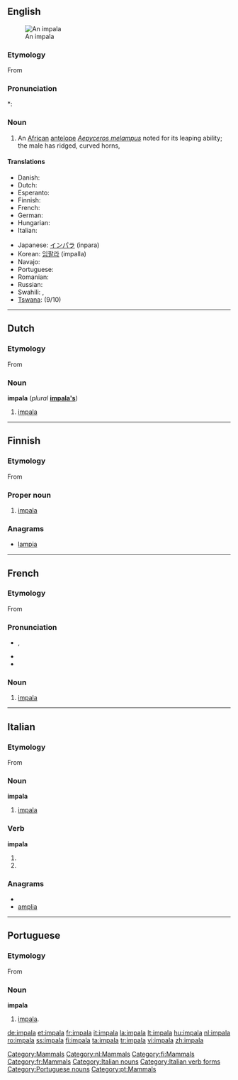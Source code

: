 {{also|Impala}}
==English==
[[Image:Black-faced impala.jpg|thumb|An impala]]

{{wikipedia}}

===Etymology===
From {{etyl|zu}}

===Pronunciation===
*: {{rhymes|ɑːlə}}

===Noun===
{{en-noun|impalas|-}}

# An [[African]] [[antelope]] ''[[Aepyceros melampus]]'' noted for its leaping ability; the male has ridged, curved horns,

====Translations====
{{trans-top|African antelope}}
* Danish: {{t-|da|impala|c}}
* Dutch: {{t+|nl|impala|m}}
* Esperanto: {{t+|eo|impalo}}
* Finnish: {{t+|fi|impala}}
* French: {{t+|fr|impala|m}}
* German: {{t+|de|Impala|f}}
* Hungarian: {{t+|hu|impala}}
* Italian: {{t+|it|impala|m}}
{{trans-mid}}
* Japanese: [[インパラ]] (inpara)
* Korean: [[임팔라]] (impalla)
* Navajo: {{tø|nv|jádí bideeʼ yisdisígíí}}
* Portuguese: {{t-|pt|impala|m|f}}
* Romanian: {{t+|ro|impala|f}}
* Russian: {{t|ru|импала|f|tr=impála}}
* Swahili: {{t+|sw|swala|xs=Swahili}}, {{t+|sw|pala|xs=Swahili}}
* [[Tswana]]: {{t-|tn|phala|xs=Tswana}} (9/10)
{{trans-bottom}}

[[Category:Mammals]]

----

==Dutch==

===Etymology===
From {{etyl|zu|nl}}

===Noun===
'''impala''' {{m}} (''plural'' '''[[impala's]]''')

# [[#English|impala]]

[[Category:nl:Mammals]]

----

==Finnish==

===Etymology===
From {{etyl|zu|fi}}

===Proper noun===
{{infl|fi|proper noun}}

# [[#English|impala]]

===Anagrams===
* [[lampia#Finnish|lampia]]

[[Category:fi:Mammals]]

----

==French==

===Etymology===
From {{etyl|zu|fr}}

===Pronunciation===
* {{IPA|/impala/|lang=fr}}, {{X-SAMPA|/impala/}}
* {{rhymes|a|lang=fr}}
* {{homophones|impalas|lang=fr}}

===Noun===
{{fr-noun|m}}

# [[#english|impala]]

[[Category:fr:Mammals]]

----

==Italian==

===Etymology===
From {{etyl|zu|it}}

===Noun===
'''impala''' {{m|inv}}

# [[#English|impala]]

===Verb===
'''impala'''

# {{form of|[[third-person|Third-person]] [[singular]] [[present tense]]|impalare|lang=Italian}}
# {{form of|[[second-person|Second-person]] singular [[imperative]]|impalare|lang=Italian}}

===Anagrams===
* {{alphagram|aailmp}}
* [[amplia#Italian|amplia]]

[[Category:Italian nouns]]
[[Category:Italian verb forms]]

----

==Portuguese==

===Etymology===
From {{etyl|zu|pt}}

===Noun===
'''impala''' {{m|f}}

# [[#English|impala]].

[[Category:Portuguese nouns]]
[[Category:pt:Mammals]]

[[de:impala]]
[[et:impala]]
[[fr:impala]]
[[it:impala]]
[[la:impala]]
[[lt:impala]]
[[hu:impala]]
[[nl:impala]]
[[ro:impala]]
[[ss:impala]]
[[fi:impala]]
[[ta:impala]]
[[tr:impala]]
[[vi:impala]]
[[zh:impala]]